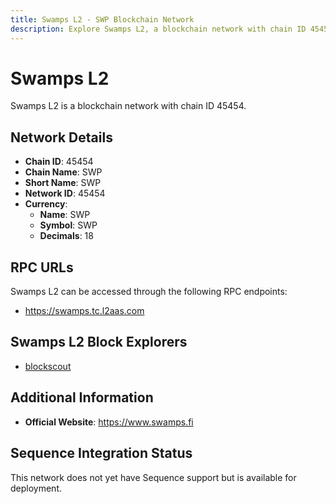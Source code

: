 ```yaml
--- 
title: Swamps L2 - SWP Blockchain Network
description: Explore Swamps L2, a blockchain network with chain ID 45454. Learn about its native currency, SWP, and how to interact with the network.
---
```


# Swamps L2

Swamps L2 is a blockchain network with chain ID 45454.

## Network Details

- **Chain ID**: 45454
- **Chain Name**: SWP
- **Short Name**: SWP
- **Network ID**: 45454
- **Currency**: 
  - **Name**: SWP
  - **Symbol**: SWP
  - **Decimals**: 18

## RPC URLs

Swamps L2 can be accessed through the following RPC endpoints:

- https://swamps.tc.l2aas.com

## Swamps L2 Block Explorers

- [blockscout](https://swamps-explorer.tc.l2aas.com)

## Additional Information

- **Official Website**: https://www.swamps.fi

## Sequence Integration Status

This network does not yet have Sequence support but is available for deployment.
